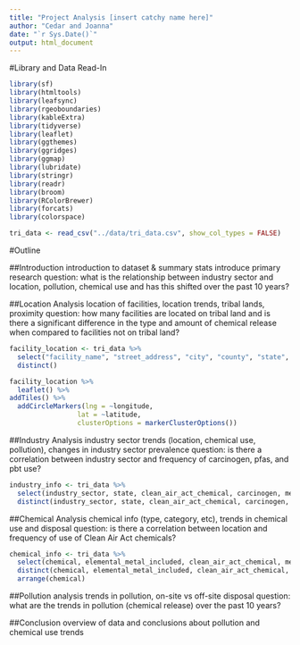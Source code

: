 ```yaml
---
title: "Project Analysis [insert catchy name here]"
author: "Cedar and Joanna"
date: "`r Sys.Date()`"
output: html_document
---
```



#Library and Data Read-In

```r
library(sf)
library(htmltools)
library(leafsync)
library(rgeoboundaries)
library(kableExtra)
library(tidyverse)
library(leaflet)
library(ggthemes)
library(ggridges)
library(ggmap)
library(lubridate)
library(stringr)
library(readr)
library(broom)
library(RColorBrewer)
library(forcats)
library(colorspace)
```

```r
tri_data <- read_csv("../data/tri_data.csv", show_col_types = FALSE)
```


#Outline

##Introduction
introduction to dataset & summary stats
introduce primary research question: what is the relationship between industry sector and location, pollution, chemical use and has this shifted over the past 10 years?

##Location Analysis
location of facilities, location trends, tribal lands, proximity
question: how many facilities are located on tribal land and is there a significant difference in the type and amount of chemical release when compared to facilities not on tribal land?

```r
facility_location <- tri_data %>% 
  select("facility_name", "street_address", "city", "county", "state", "zip_code", "bia_code", "tribal_land", "latitude", "longitude") %>% 
  distinct()
```


```r
facility_location %>% 
  leaflet() %>% 
addTiles() %>% 
  addCircleMarkers(lng = ~longitude, 
                 lat = ~latitude, 
                 clusterOptions = markerClusterOptions())
```


##Industry Analysis
industry sector trends (location, chemical use, pollution), changes in industry sector prevalence
question: is there a correlation between industry sector and frequency of carcinogen, pfas, and pbt use?

```r
industry_info <- tri_data %>% 
  select(industry_sector, state, clean_air_act_chemical, carcinogen, metal_category, pbt, pfas, on_site_release_total, off_site_release_total, on_site_contained, off_site_contain) %>% 
  distinct(industry_sector, state, clean_air_act_chemical, carcinogen, metal_category, pbt, pfas, on_site_release_total, off_site_release_total, on_site_contained, off_site_contain) %>% 
```


##Chemical Analysis
chemical info (type, category, etc), trends in chemical use and disposal 
question: is there a correlation between location and frequency of use of Clean Air Act chemicals?

```r
chemical_info <- tri_data %>% 
  select(chemical, elemental_metal_included, clean_air_act_chemical, metal, metal_category, carcinogen, pbt, pfas) %>% 
  distinct(chemical, elemental_metal_included, clean_air_act_chemical, metal, metal_category, carcinogen, pbt, pfas) %>% 
  arrange(chemical)
```


##Pollution analysis
trends in pollution, on-site vs off-site disposal
question: what are the trends in pollution (chemical release) over the past 10 years?

##Conclusion
overview of data and conclusions about pollution and chemical use trends
